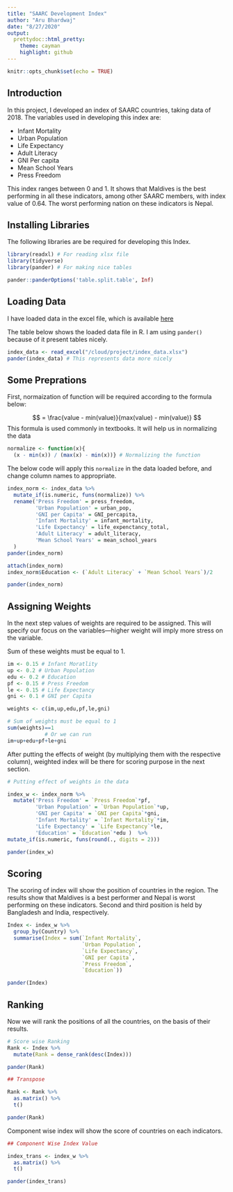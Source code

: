 ```yaml
---
title: "SAARC Development Index"
author: "Aru Bhardwaj"
date: "8/27/2020"
output:
  prettydoc::html_pretty:
    theme: cayman
    highlight: github
---
```


```r
knitr::opts_chunk$set(echo = TRUE)
```
## Introduction

In this project, I developed an index of SAARC countries, taking data of 2018. The variables used in developing this index are:

- Infant Mortality
- Urban Population
- Life Expectancy
- Adult Literacy
- GNI Per capita
- Mean School Years
- Press Freedom

This index ranges between 0 and 1. It shows that Maldives is the best performing in all these indicators, among other SAARC members, with index value of 0.64. The worst performing nation on these indicators is Nepal. 

## Installing Libraries

The following libraries are be required for developing this Index.
```r
library(readxl) # For reading xlsx file
library(tidyverse)
library(pander) # For making nice tables

pander::panderOptions('table.split.table', Inf)

```


## Loading Data

I have loaded data in the excel file, which is available [here](https://github.com/arubhardwaj/SAARC-Development-Index-2018/blob/master/Data/index_data.xlsx)

The table below shows the loaded data file in R. I am using `pander()` because of it present tables nicely.

```r
index_data <- read_excel("/cloud/project/index_data.xlsx")
pander(index_data) # This represents data more nicely
```


## Some Preprations

First, normaization of function will be required according to the formula below:

$$ = \frac{value - min(value)}{max(value) - min(value)} $$
This formula is used commonly in textbooks. It will help us in normalizing the data

```r
normalize <- function(x){
  (x - min(x)) / (max(x) - min(x))} # Normalizing the function

```

The below code will apply this `normalize` in the data loaded before, and change column names to appropriate.
```r
index_norm <- index_data %>%
  mutate_if(is.numeric, funs(normalize)) %>%
  rename('Press Freedom' = press_freedom,
         'Urban Population' = urban_pop,
         'GNI per Capita' = GNI_percapita,
         'Infant Mortality' = infant_mortality,
         'Life Expectancy' = life_expenctancy_total,
         'Adult Literacy' = adult_literacy,
         'Mean School Years' = mean_school_years
  )
pander(index_norm)

attach(index_norm)
index_norm$Education <- (`Adult Literacy` + `Mean School Years`)/2

pander(index_norm)

```





## Assigning Weights

In the next step values of weights are required to be assigned. This will specify our focus on the variables---higher weight will imply more stress on the variable. 

Sum of these weights must be equal to 1.

```r
im <- 0.15 # Infant Moratlity
up <- 0.2 # Urban Population
edu <- 0.2 # Education
pf <- 0.15 # Press Freedom
le <- 0.15 # Life Expectancy 
gni <- 0.1 # GNI per Capita

weights <- c(im,up,edu,pf,le,gni)

# Sum of weights must be equal to 1
sum(weights)==1
            # Or we can run
im+up+edu+pf+le+gni
```

After putting the effects of weight (by multiplying them with the respective column), weighted index will be there for scoring purpose in the next section.

```r
# Putting effect of weights in the data

index_w <- index_norm %>%
  mutate('Press Freedom' = `Press Freedom`*pf,
         'Urban Population' = `Urban Population`*up,
         'GNI per Capita' = `GNI per Capita`*gni,
         'Infant Mortality' = `Infant Mortality`*im,
         'Life Expectancy' = `Life Expectancy`*le,
         'Education' = `Education`*edu )  %>%
mutate_if(is.numeric, funs(round(., digits = 2)))

pander(index_w)    

```


## Scoring

The scoring of index will show the position of countries in the region. The results show that Maldives is a best performer and Nepal is worst performing on these indicators. Second and third position is held by Bangladesh and India, respectively. 

```r
Index <- index_w %>%
  group_by(Country) %>%
  summarise(Index = sum(`Infant Mortality`,
                        `Urban Population`,
                        `Life Expectancy`,
                        `GNI per Capita`,
                        `Press Freedom`,
                        `Education`))

pander(Index)
```


## Ranking

Now we will rank the positions of all the countries, on the basis of their results. 
```r

# Score wise Ranking
Rank <- Index %>%
  mutate(Rank = dense_rank(desc(Index)))

pander(Rank)
```

```r
## Transpose

Rank <- Rank %>%
  as.matrix() %>%
  t()

pander(Rank)

```

Component wise index will show the score of countries on each indicators. 

```r

## Component Wise Index Value

index_trans <- index_w %>%
  as.matrix() %>%
  t()

pander(index_trans)



```


